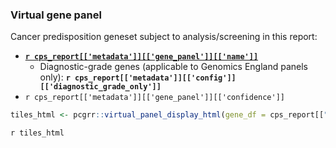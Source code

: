 <br><br>

### Virtual gene panel

Cancer predisposition geneset subject to analysis/screening in this report:

   *  __[`r cps_report[['metadata']][['gene_panel']][['name']]`](`r cps_report[['metadata']][['gene_panel']][['url']]`)__
      * Diagnostic-grade genes (applicable to Genomics England panels only): __`r cps_report[['metadata']][['config']][['diagnostic_grade_only']]`__
   *  `r cps_report[['metadata']][['gene_panel']][['confidence']]`
   
```r
tiles_html <- pcgrr::virtual_panel_display_html(gene_df = cps_report[["metadata"]][["gene_panel"]][["genes"]])
```

`r tiles_html`

<br><br>
